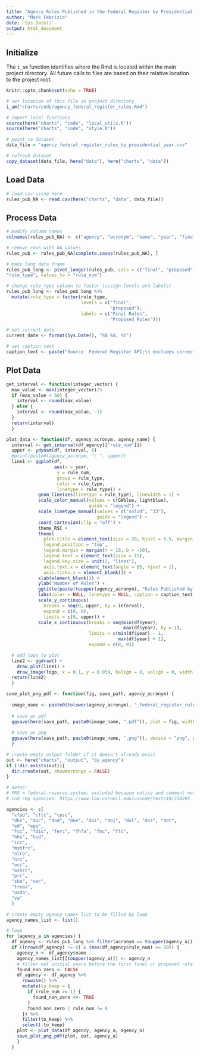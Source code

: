 ```yaml
---
title: "Agency Rules Published in the Federal Register by Presidential Year"
author: "Mark Febrizio"
date: `Sys.Date()`
output: html_document
---
```


## Initialize

The `i_am` function identifies where the Rmd is located within the main project directory. All future calls to files are based on their relative location to the project root.

```r
knitr::opts_chunk$set(echo = TRUE)

# set location of this file in project directory
i_am("charts/code/agency_federal_register_rules.Rmd")

# import local functions
source(here("charts", "code", "local_utils.R"))
source(here("charts", "code", "style.R"))

# point to dataset
data_file = "agency_federal_register_rules_by_presidential_year.csv"

# refresh dataset
copy_dataset(data_file, here("data"), here("charts", "data"))

```

## Load Data

```r
# load csv using here
rules_pub_NA <- read.csv(here("charts", "data", data_file))
```

## Process Data

```r
# modify column names
colnames(rules_pub_NA) <- c("agency", "acronym", "name", "year", "final", "proposed")

# remove rows with NA values
rules_pub <- rules_pub_NA[complete.cases(rules_pub_NA), ]

# make long data frame
rules_pub_long <- pivot_longer(rules_pub, cols = c("final", "proposed"), names_to =
"rule_type", values_to = "rule_num")

# change rule_type column to factor (assign levels and labels)
rules_pub_long <- rules_pub_long %>% 
  mutate(rule_type = factor(rule_type,
                            levels = c("final", 
                                       "proposed"),
                            labels = c("Final Rules", 
                                       "Proposed Rules")))

# set current date
current_date <- format(Sys.Date(), "%B %d, %Y")

# set caption text
caption_text <- paste("Source: Federal Register API;\n excludes corrections to rules.\n\nUpdated:", current_date)

```

## Plot Data

```r

get_interval <- function(integer_vector) {
  max_value <- max(integer_vector)/5
  if (max_value < 50) {
    interval <- round(max_value)
  } else {
    interval <- round(max_value, -1)
  }
  return(interval)
  }

plot_data <- function(df, agency_acronym, agency_name) {
  interval <- get_interval(df_agency[["rule_num"]])
  upper <- ydynam(df, interval, 6)
  #print(paste0(agency_acronym, ": ", upper))
  line1 <- ggplot(df, 
                  aes(x = year,
                   y = rule_num,
                   group = rule_type,
                   color = rule_type,
                   linetype = rule_type)) +
            geom_line(aes(linetype = rule_type), linewidth = 1) +
            scale_color_manual(values = c(GWblue, lightblue),
                               guide = "legend") +
            scale_linetype_manual(values = c("solid", "33"),
                                  guide = "legend") +
            coord_cartesian(clip = "off") +
            theme_RSC +
            theme(
              plot.title = element_text(size = 20, hjust = 0.5, margin = margin(b = 0, unit = "pt")),
              legend.position = "top",
              legend.margin = margin(t = 10, b = -10),
              legend.text = element_text(size = 15),
              legend.key.size = unit(2, "lines"),    
              axis.text.x = element_text(angle = 65, hjust = 1),
              axis.ticks.x = element_blank()) +
            xlab(element_blank()) +
            ylab("Number of Rules") +
            ggtitle(paste(toupper(agency_acronym), "Rules Published by Presidential Year")) +
            labs(color = NULL, linetype = NULL, caption = caption_text) +
            scale_y_continuous(
              breaks = seq(0, upper, by = interval),
              expand = c(0, 0), 
              limits = c(0, upper)) +
            scale_x_continuous(breaks = seq(min(df$year), 
                                            max(df$year), by = 1), 
                               limits = c(min(df$year) - 1, 
                                          max(df$year) + 1), 
                               expand = c(0, 0))

  # add logo to plot
  line2 <- ggdraw() + 
    draw_plot(line1) + 
    draw_image(logo, x = 0.1, y = 0.059, halign = 0, valign = 0, width = 0.2, height = 0.2)
  return(line2)
  }

save_plot_png_pdf <- function(fig, save_path, agency_acronym) {
  
  image_name <- paste0(tolower(agency_acronym), "_federal_register_rules_by_presidential_year")
  
  # save as pdf
  ggsave(here(save_path, paste0(image_name, ".pdf")), plot = fig, width = 12, height = 9, dpi = 300)
  
  # save as png
  ggsave(here(save_path, paste0(image_name, ".png")), device = "png", plot = fig, width = 1200, height = 900, units = "px", dpi = 96, bg = "white")
  }

```

```r

# create empty output folder if it doesn't already exist
out <- here("charts", "output", "by_agency")
if (!dir.exists(out)){
  dir.create(out, showWarnings = FALSE)
}

# notes:
# FRS = federal-reserve-system; excluded because notice and comment not primary manner of regulation
# ind reg agencies: https://www.law.cornell.edu/uscode/text/44/3502#5

agencies <- c(
  "cfpb", "cftc", "cpsc", 
  "dhs", "doc", "dod", "doe", "doi", "doj", "dol", "dos", "dot", 
  "ed", "epa", 
  "fcc", "fdic", "ferc", "fhfa", "fmc", "ftc", 
  "hhs", "hud", 
  "icc",
  "mshfrc", 
  "nlrb", 
  "nrc",
  "occ", 
  "oshrc", 
  "prc", 
  "sba", "sec", 
  "treas", 
  "usda", 
  "va"
  )

# create empty agency names list to be filled by loop
agency_names_list <- list()

# loop
for (agency_a in agencies) {
  df_agency <- rules_pub_long %>% filter(acronym == toupper(agency_a))
  if ((nrow(df_agency) != 0) & (max(df_agency$rule_num) >= 10)) {
    agency_n <- df_agency$name
    agency_names_list[[toupper(agency_a)]] <- agency_n
    # filter out initial years before the first final or proposed rule in which rule_num = 0 but not subsequent years in which rule_num = 0
    found_non_zero <- FALSE
    df_agency <- df_agency %>%
      rowwise() %>%
      mutate(to_keep = {
        if (rule_num >= 1) {
          found_non_zero <<- TRUE
        }
        found_non_zero | rule_num != 0
      }) %>%
      filter(to_keep) %>%
      select(-to_keep)
    plot <- plot_data(df_agency, agency_a, agency_n)
    save_plot_png_pdf(plot, out, agency_a)
    }
  }

```
